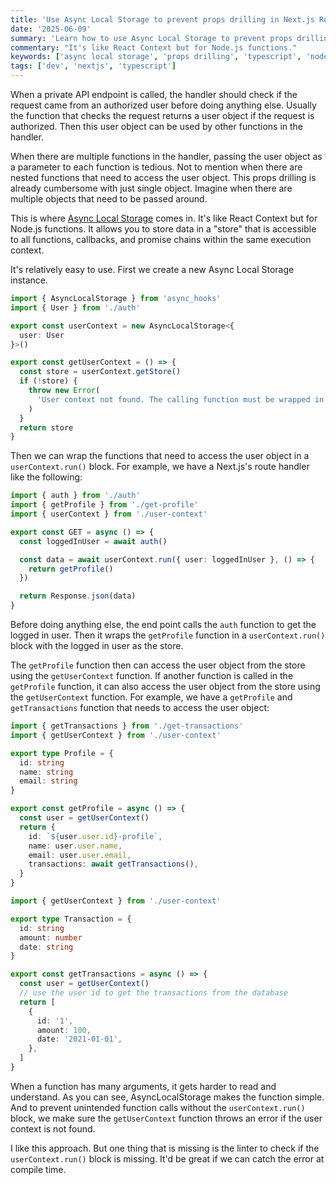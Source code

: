 ```yaml
---
title: 'Use Async Local Storage to prevent props drilling in Next.js Route handlers'
date: '2025-06-09'
summary: 'Learn how to use Async Local Storage to prevent props drilling in your Next.js Route handlers.'
commentary: "It's like React Context but for Node.js functions."
keywords: ['async local storage', 'props drilling', 'typescript', 'nodejs']
tags: ['dev', 'nextjs', 'typescript']
---
```


When a private API endpoint is called, the handler should check if the request came from an authorized user before doing anything else. Usually the function that checks the request returns a user object if the request is authorized. Then this user object can be used by other functions in the handler.

When there are multiple functions in the handler, passing the user object as a parameter to each function is tedious. Not to mention when there are nested functions that need to access the user object. This props drilling is already cumbersome with just single object. Imagine when there are multiple objects that need to be passed around.

This is where [Async Local Storage](https://nodejs.org/api/async_context.html) comes in. It's like React Context but for Node.js functions. It allows you to store data in a "store" that is accessible to all functions, callbacks, and promise chains within the same execution context.

It's relatively easy to use. First we create a new Async Local Storage instance.

```typescript:user-context.ts showLineNumbers
import { AsyncLocalStorage } from 'async_hooks'
import { User } from './auth'

export const userContext = new AsyncLocalStorage<{
  user: User
}>()

export const getUserContext = () => {
  const store = userContext.getStore()
  if (!store) {
    throw new Error(
      'User context not found. The calling function must be wrapped in a userContext.run() block.'
    )
  }
  return store
}
```

Then we can wrap the functions that need to access the user object in a `userContext.run()` block. For example, we have a Next.js's route handler like the following:

```typescript:route.ts showLineNumbers
import { auth } from './auth'
import { getProfile } from './get-profile'
import { userContext } from './user-context'

export const GET = async () => {
  const loggedInUser = await auth()

  const data = await userContext.run({ user: loggedInUser }, () => {
    return getProfile()
  })

  return Response.json(data)
}
```

Before doing anything else, the end point calls the `auth` function to get the logged in user. Then it wraps the `getProfile` function in a `userContext.run()` block with the logged in user as the store.

The `getProfile` function then can access the user object from the store using the `getUserContext` function. If another function is called in the `getProfile` function, it can also access the user object from the store using the `getUserContext` function. For example, we have a `getProfile` and `getTransactions` function that needs to access the user object:

```typescript:get-profile.ts showLineNumbers
import { getTransactions } from './get-transactions'
import { getUserContext } from './user-context'

export type Profile = {
  id: string
  name: string
  email: string
}

export const getProfile = async () => {
  const user = getUserContext()
  return {
    id: `${user.user.id}-profile`,
    name: user.user.name,
    email: user.user.email,
    transactions: await getTransactions(),
  }
}
```

```typescript:get-transactions.ts showLineNumbers
import { getUserContext } from './user-context'

export type Transaction = {
  id: string
  amount: number
  date: string
}

export const getTransactions = async () => {
  const user = getUserContext()
  // use the user id to get the transactions from the database
  return [
    {
      id: '1',
      amount: 100,
      date: '2021-01-01',
    },
  ]
}
```

When a function has many arguments, it gets harder to read and understand. As you can see, AsyncLocalStorage makes the function simple. And to prevent unintended function calls without the `userContext.run()` block, we make sure the `getUserContext` function throws an error if the user context is not found.

I like this approach. But one thing that is missing is the linter to check if the `userContext.run()` block is missing. It'd be great if we can catch the error at compile time.

